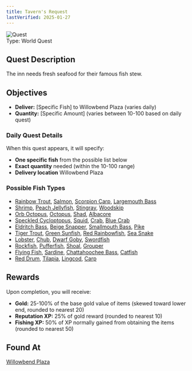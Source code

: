 ```yaml
---
title: Tavern's Request
lastVerified: 2025-01-27
---
```


<div className="mb-8 flex items-start gap-6">
  <div className="flex-shrink-0">
    <img
      src="/assets/icons/quest.png"
      alt="Quest"
      className="h-24 w-24 rounded-lg border"
    />
  </div>
  <div className="flex-1">
    <div className="space-y-2">
      <div className="flex flex-wrap gap-4 text-sm">
        <span className="rounded-md bg-orange-100 px-2 py-1 dark:bg-orange-900">
          Type: World Quest
        </span>
      </div>
    </div>
  </div>
</div>

## Quest Description

The inn needs fresh seafood for their famous fish stew.

## Objectives

- **Deliver:** [Specific Fish] to Willowbend Plaza (varies daily)
- **Quantity:** [Specific Amount] (varies between 10-100 based on daily quest)

### Daily Quest Details
When this quest appears, it will specify:
- **One specific fish** from the possible list below
- **Exact quantity** needed (within the 10-100 range)
- **Delivery location** Willowbend Plaza

### Possible Fish Types
- [Rainbow Trout](/docs/resources/individual/rainbow_trout), [Salmon](/docs/resources/individual/salmon), [Scorpion Carp](/docs/resources/individual/scorpion_carp), [Largemouth Bass](/docs/resources/individual/largemouth_bass)
- [Shrimp](/docs/resources/individual/shrimp), [Peach Jellyfish](/docs/resources/individual/peach_jellyfish), [Stingray](/docs/resources/individual/stingray), [Woodskip](/docs/resources/individual/woodskip)
- [Orb Octopus](/docs/resources/individual/orb_octopus), [Octopus](/docs/resources/individual/octopus), [Shad](/docs/resources/individual/shad), [Albacore](/docs/resources/individual/albacore)
- [Speckled Cycloptopus](/docs/resources/individual/speckled_cycloptopus), [Squid](/docs/resources/individual/squid), [Crab](/docs/resources/individual/crab), [Blue Crab](/docs/resources/individual/blue_crab)
- [Eldritch Bass](/docs/resources/individual/eldritch_bass), [Beige Snapper](/docs/resources/individual/beige_snapper), [Smallmouth Bass](/docs/resources/individual/smallmouth_bass), [Pike](/docs/resources/individual/pike)
- [Tiger Trout](/docs/resources/individual/tiger_trout), [Green Sunfish](/docs/resources/individual/green_sunfish), [Red Rainbowfish](/docs/resources/individual/red_rainbowfish), [Sea Snake](/docs/resources/individual/sea_snake)
- [Lobster](/docs/resources/individual/lobster), [Chub](/docs/resources/individual/chub), [Dwarf Goby](/docs/resources/individual/dwarf_goby), [Swordfish](/docs/resources/individual/swordfish)
- [Rockfish](/docs/resources/individual/rockfish), [Pufferfish](/docs/resources/individual/pufferfish), [Shoal](/docs/resources/individual/shoal), [Grouper](/docs/resources/individual/grouper)
- [Flying Fish](/docs/resources/individual/flying_fish), [Sardine](/docs/resources/individual/sardine), [Chattahoochee Bass](/docs/resources/individual/chattahoochee_bass), [Catfish](/docs/resources/individual/catfish)
- [Red Drum](/docs/resources/individual/red_drum), [Tilapia](/docs/resources/individual/tilapia), [Lingcod](/docs/resources/individual/lingcod), [Carp](/docs/resources/individual/carp)

## Rewards

Upon completion, you will receive:

- **Gold:** 25-100% of the base gold value of items (skewed toward lower end, rounded to nearest 20)
- **Reputation XP:** 25% of gold reward (rounded to nearest 10)  
- **Fishing XP:** 50% of XP normally gained from obtaining the items (rounded to nearest 50)

## Found At

[Willowbend Plaza](/docs/map/individual/willowbend_plaza)
